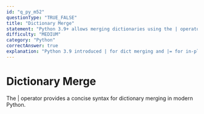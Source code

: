 ```yaml
---
id: "q_py_m52"
questionType: "TRUE_FALSE"
title: "Dictionary Merge"
statement: "Python 3.9+ allows merging dictionaries using the | operator: dict1 | dict2"
difficulty: "MEDIUM"
category: "Python"
correctAnswer: true
explanation: "Python 3.9 introduced | for dict merging and |= for in-place update. dict1 | dict2 creates a new merged dictionary."
---
```


# Dictionary Merge

The | operator provides a concise syntax for dictionary merging in modern Python.
